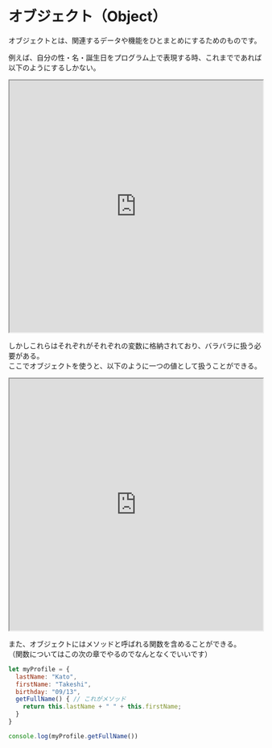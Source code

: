 # オブジェクト（Object）

オブジェクトとは、関連するデータや機能をひとまとめにするためのものです。

例えば、自分の性・名・誕生日をプログラム上で表現する時、これまでであれば以下のようにするしかない。

<iframe
  src="https://stackblitz.com/edit/js-nc919q?devToolsHeight=33&embed=1&file=index.js&hideExplorer=1&hideNavigation=1"
  width="100%"
  height="500px"
  title="stupefied-sutherland-jdtqvf"
  allow="accelerometer; ambient-light-sensor; camera; encrypted-media; geolocation; gyroscope; hid; microphone; midi; payment; usb; vr; xr-spatial-tracking"
  sandbox="allow-forms allow-modals allow-popups allow-presentation allow-same-origin allow-scripts"
></iframe>

しかしこれらはそれぞれがそれぞれの変数に格納されており、バラバラに扱う必要がある。  
ここでオブジェクトを使うと、以下のように一つの値として扱うことができる。

<iframe
  src="https://stackblitz.com/edit/js-7qd4up?devToolsHeight=33&embed=1&file=index.js&hideExplorer=1&hideNavigation=1"
  width="100%"
  height="500px"
  title="stupefied-sutherland-jdtqvf"
  allow="accelerometer; ambient-light-sensor; camera; encrypted-media; geolocation; gyroscope; hid; microphone; midi; payment; usb; vr; xr-spatial-tracking"
  sandbox="allow-forms allow-modals allow-popups allow-presentation allow-same-origin allow-scripts"
></iframe>

また、オブジェクトにはメソッドと呼ばれる関数を含めることができる。  
（関数についてはこの次の章でやるのでなんとなくでいいです）

```javascript
let myProfile = {
  lastName: "Kato",
  firstName: "Takeshi",
  birthday: "09/13",
  getFullName() { // これがメソッド
    return this.lastName + " " + this.firstName;
  }
}

console.log(myProfile.getFullName())
```
